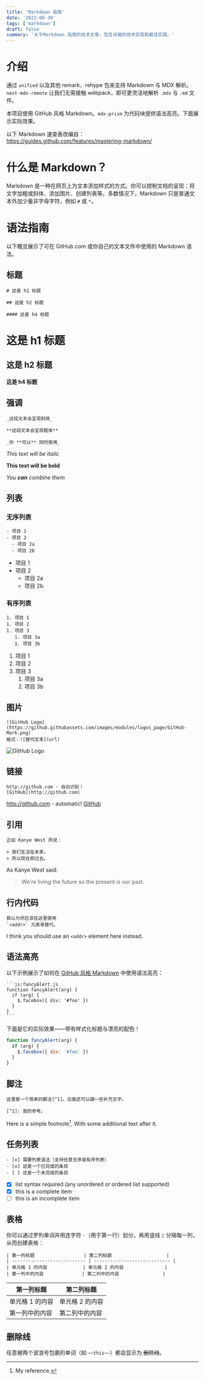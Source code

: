 ```yaml
---
title: 'Markdown 指南'
date: '2022-08-30'
tags: ['markdown']
draft: false
summary: '关于Markdown 指南的技术文章，包含详细的技术实现和最佳实践。'
---
```


# 介绍

通过 `unified` 以及其他 remark、rehype 包来支持 Markdown 与 MDX 解析。`next-mdx-remote` 让我们无需接触 webpack，即可更灵活地解析 `.mdx` 与 `.md` 文件。

本项目使用 GitHub 风格 Markdown。`mdx-prism` 为代码块提供语法高亮。下面展示实际效果。

以下 Markdown 速查表改编自： https://guides.github.com/features/mastering-markdown/

# 什么是 Markdown？

Markdown 是一种在网页上为文本添加样式的方式。你可以控制文档的呈现：将文字加粗或斜体、添加图片、创建列表等。多数情况下，Markdown 只是普通文本外加少量非字母字符，例如 `#` 或 `*`。

# 语法指南

以下概览展示了可在 GitHub.com 或你自己的文本文件中使用的 Markdown 语法。

## 标题

```
# 这是 h1 标题

## 这是 h2 标题

#### 这是 h4 标题
```

# 这是 h1 标题

## 这是 h2 标题

#### 这是 h4 标题

## 强调

```
_这段文本会呈现斜体_

**这段文本会呈现粗体**

_你 **可以** 同时使用_
```

_This text will be italic_

**This text will be bold**

_You **can** combine them_

## 列表

### 无序列表

```
- 项目 1
- 项目 2
  - 项目 2a
  - 项目 2b
```

- 项目 1
- 项目 2
  - 项目 2a
  - 项目 2b

### 有序列表

```
1. 项目 1
1. 项目 2
1. 项目 3
   1. 项目 3a
   1. 项目 3b
```

1. 项目 1
1. 项目 2
1. 项目 3
   1. 项目 3a
   1. 项目 3b

## 图片

```
![GitHub Logo](https://github.githubassets.com/images/modules/logos_page/GitHub-Mark.png)
格式：![替代文本](url)
```

![GitHub Logo](https://github.githubassets.com/images/modules/logos_page/GitHub-Mark.png)

## 链接

```
http://github.com - 自动识别！
[GitHub](http://github.com)
```

http://github.com - automatic!
[GitHub](http://github.com)

## 引用

```
正如 Kanye West 所说：

> 我们生活在未来，
> 所以现在即过去。
```

As Kanye West said:

> We're living the future so
> the present is our past.

## 行内代码

```
我认为你应该在这里使用
`<addr>` 元素来替代。
```

I think you should use an
`<addr>` element here instead.

## 语法高亮

以下示例展示了如何在 [GitHub 风格 Markdown](https://help.github.com/articles/basic-writing-and-formatting-syntax/) 中使用语法高亮：

````
```js:fancyAlert.js
function fancyAlert(arg) {
  if (arg) {
    $.facebox({ div: '#foo' })
  }
}
```
````

下面是它的实际效果——带有样式化标题与漂亮的配色！

```js:fancyAlert.js
function fancyAlert(arg) {
  if (arg) {
    $.facebox({ div: '#foo' })
  }
}
```

## 脚注

```
这里是一个简单的脚注[^1]。后面还可以跟一些补充文字。

[^1]: 我的参考。
```

Here is a simple footnote[^1]. With some additional text after it.

[^1]: My reference.

## 任务列表

```
- [x] 需要列表语法（支持任意无序或有序列表）
- [x] 这是一个已完成的条目
- [ ] 这是一个未完成的条目
```

- [x] list syntax required (any unordered or ordered list supported)
- [x] this is a complete item
- [ ] this is an incomplete item

## 表格

你可以通过罗列单词并用连字符 `-`（用于第一行）划分，再用竖线 `|` 分隔每一列，从而创建表格：

```
| 第一列标题                  | 第二列标题                    |
| --------------------------- | ---------------------------- |
| 单元格 1 的内容             | 单元格 2 的内容               |
| 第一列中的内容              | 第二列中的内容                |
```

| 第一列标题                  | 第二列标题                    |
| --------------------------- | ---------------------------- |
| 单元格 1 的内容             | 单元格 2 的内容               |
| 第一列中的内容              | 第二列中的内容                |

## 删除线

任意被两个波浪号包裹的单词（如 `~~this~~`）都会显示为 ~~删除线~~。